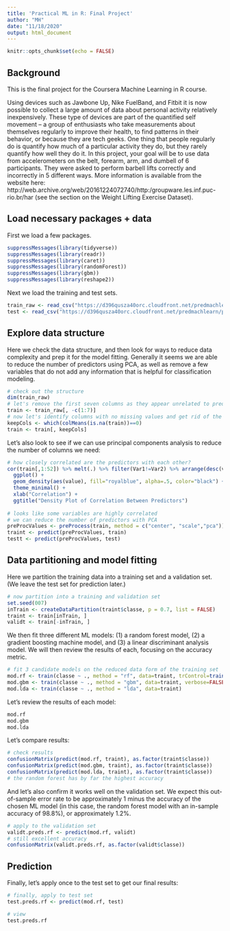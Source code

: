 ```yaml
---
title: 'Practical ML in R: Final Project'
author: "MH"
date: "11/18/2020"
output: html_document
---
```


```r
knitr::opts_chunk$set(echo = FALSE)
```

## Background
This is the final project for the Coursera Machine Learning in R course.

Using devices such as Jawbone Up, Nike FuelBand, and Fitbit it is now possible to collect a large amount of data about personal activity relatively inexpensively. These type of devices are part of the quantified self movement – a group of enthusiasts who take measurements about themselves regularly to improve their health, to find patterns in their behavior, or because they are tech geeks. One thing that people regularly do is quantify how much of a particular activity they do, but they rarely quantify how well they do it. In this project, your goal will be to use data from accelerometers on the belt, forearm, arm, and dumbell of 6 participants. They were asked to perform barbell lifts correctly and incorrectly in 5 different ways. More information is available from the website here: http://web.archive.org/web/20161224072740/http:/groupware.les.inf.puc-rio.br/har (see the section on the Weight Lifting Exercise Dataset).

## Load necessary packages + data
First we load a few packages.
```r
suppressMessages(library(tidyverse))
suppressMessages(library(readr))
suppressMessages(library(caret))
suppressMessages(library(randomForest))
suppressMessages(library(gbm))
suppressMessages(library(reshape2))
```

Next we load the training and test sets.
```r
train_raw <- read_csv("https://d396qusza40orc.cloudfront.net/predmachlearn/pml-training.csv")
test <- read_csv("https://d396qusza40orc.cloudfront.net/predmachlearn/pml-testing.csv")
```

## Explore data structure

Here we check the data structure, and then look for ways to reduce data complexity and prep it for the model fitting. Generally it seems we are able to reduce the number of predictors using PCA, as well as remove a few variables that do not add any information that is helpful for classification modeling.

```r
# check out the structure
dim(train_raw)
# let's remove the first seven columns as they appear unrelated to predicting classe
train <- train_raw[, -c(1:7)]
# now let's identify columns with no missing values and get rid of the others
keepCols <- which(colMeans(is.na(train))==0)
train <- train[, keepCols]
```

Let's also look to see if we can use principal components analysis to reduce the number of columns we need:
```r
# how closely correlated are the predictors with each other?
cor(train[,1:52]) %>% melt(.) %>% filter(Var1!=Var2) %>% arrange(desc(value)) %>%
  ggplot() +
  geom_density(aes(value), fill="royalblue", alpha=.5, color="black") +
  theme_minimal() +
  xlab("Correlation") +
  ggtitle("Density Plot of Correlation Between Predictors")
  
# looks like some variables are highly correlated
# we can reduce the number of predictors with PCA
preProcValues <- preProcess(train, method = c("center", "scale","pca"))
traint <- predict(preProcValues, train)
testt <- predict(preProcValues, test)
```

## Data partitioning and model fitting

Here we partition the training data into a training set and a validation set. (We leave the test set for prediction later.)
```r
# now partition into a training and validation set
set.seed(007)
inTrain <- createDataPartition(traint$classe, p = 0.7, list = FALSE)
traint <- train[inTrain, ]
validt <- train[-inTrain, ]
```

We then fit three different ML models: (1) a random forest model, (2) a gradient boosting machine model, and (3) a linear discriminant analysis model. We will then review the results of each, focusing on the accuracy metric.
```r
# fit 3 candidate models on the reduced data form of the training set
mod.rf <- train(classe ~ ., method = "rf", data=traint, trControl=trainControl(method='cv'), number=5, allowParallel=TRUE )
mod.gbm <- train(classe ~ ., method = "gbm", data=traint, verbose=FALSE)
mod.lda <- train(classe ~ ., method = "lda", data=traint)
```

Let's review the results of each model:
```r
mod.rf
mod.gbm
mod.lda
```

Let's compare results:
```r
# check results
confusionMatrix(predict(mod.rf, traint), as.factor(traint$classe))
confusionMatrix(predict(mod.gbm, traint), as.factor(traint$classe))
confusionMatrix(predict(mod.lda, traint), as.factor(traint$classe))
# the random forest has by far the highest accuracy
```

And let's also confirm it works well on the validation set. We expect this out-of-sample error rate to be approximately 1 minus the accuracy of the chosen ML model (in this case, the random forest model with an in-sample accuracy of 98.8%), or approximately 1.2%.
```r
# apply to the validation set
validt.preds.rf <- predict(mod.rf, validt)
# still excellent accuracy
confusionMatrix(validt.preds.rf, as.factor(validt$classe))
```

## Prediction

Finally, let's apply once to the test set to get our final results:
```r
# finally, apply to test set
test.preds.rf <- predict(mod.rf, test)

# view
test.preds.rf
```






